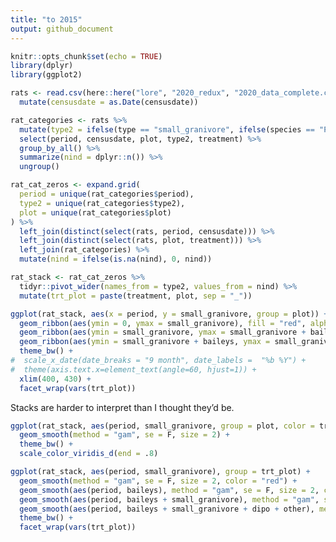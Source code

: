 ```yaml
---
title: "to 2015"
output: github_document
---
```


```r
knitr::opts_chunk$set(echo = TRUE)
library(dplyr)
library(ggplot2)

```

```r
rats <- read.csv(here::here("lore", "2020_redux", "2020_data_complete.csv")) %>%
  mutate(censusdate = as.Date(censusdate))

```

```r

rat_categories <- rats %>%
  mutate(type2 = ifelse(type == "small_granivore", ifelse(species == "PB", "baileys", "small_granivore"), type)) %>%
  select(period, censusdate, plot, type2, treatment) %>%
  group_by_all() %>%
  summarize(nind = dplyr::n()) %>%
  ungroup()

rat_cat_zeros <- expand.grid(
  period = unique(rat_categories$period),
  type2 = unique(rat_categories$type2),
  plot = unique(rat_categories$plot)
) %>%
  left_join(distinct(select(rats, period, censusdate))) %>%
  left_join(distinct(select(rats, plot, treatment))) %>%
  left_join(rat_categories) %>%
  mutate(nind = ifelse(is.na(nind), 0, nind))

rat_stack <- rat_cat_zeros %>%
  tidyr::pivot_wider(names_from = type2, values_from = nind) %>%
  mutate(trt_plot = paste(treatment, plot, sep = "_")) 

```

```r

ggplot(rat_stack, aes(x = period, y = small_granivore, group = plot)) +
  geom_ribbon(aes(ymin = 0, ymax = small_granivore), fill = "red", alpha = .5) +
  geom_ribbon(aes(ymin = small_granivore, ymax = small_granivore + baileys), fill = "blue", alpha = .5) +
  geom_ribbon(aes(ymin = small_granivore + baileys, ymax = small_granivore + baileys + dipo), fill = "green", alpha = .5) +
  theme_bw() +
#  scale_x_date(date_breaks = "9 month", date_labels =  "%b %Y") +
#  theme(axis.text.x=element_text(angle=60, hjust=1)) +
  xlim(400, 430) +
  facet_wrap(vars(trt_plot))

```


Stacks are harder to interpret than I thought they'd be.

```r



ggplot(rat_stack, aes(period, small_granivore, group = plot, color = treatment)) +
  geom_smooth(method = "gam", se = F, size = 2) +
  theme_bw() +
  scale_color_viridis_d(end = .8) 
```


```r

ggplot(rat_stack, aes(period, small_granivore), group = trt_plot) +
  geom_smooth(method = "gam", se = F, size = 2, color = "red") +
  geom_smooth(aes(period, baileys), method = "gam", se = F, size = 2, color = "green") +
  geom_smooth(aes(period, baileys + small_granivore), method = "gam", se = F, size = 2, color = "black") +
  geom_smooth(aes(period, baileys + small_granivore + dipo + other), method = "gam", se = F, size = 2, color = "black") +
  theme_bw() +
  facet_wrap(vars(trt_plot))
  
```